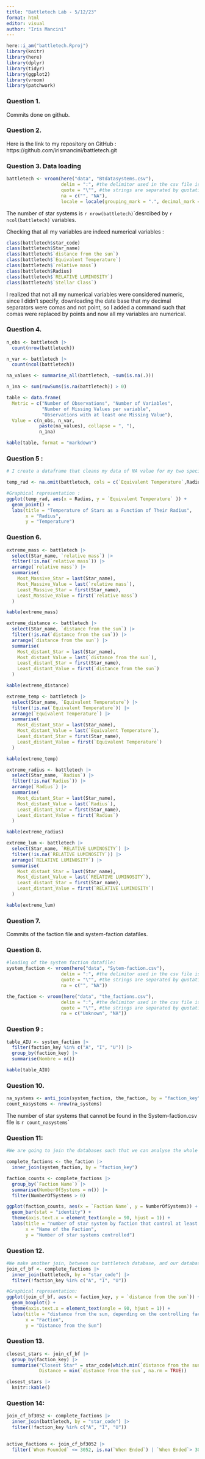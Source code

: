 ```yaml
---
title: "Battletech Lab - 5/12/23"
format: html
editor: visual
author: "Iris Mancini"
---
```


```r
here::i_am("battletech.Rproj")
library(knitr)
library(here)
library(dplyr)
library(tidyr)
library(ggplot2)
library(vroom)
library(patchwork)
```

### Question 1.

Commits done on github.

### Question 2.

Here is the link to my repository on GitHub : https://github.com/irismancini/battletech.git

### Question 3. Data loading

```r
battletech <- vroom(here("data", "Btdatasystems.csv"), 
                    delim = ":", #the delimitor used in the csv file is the ":"
                    quote = "\"", #the strings are separated by quotation marks
                    na = c("", "NA"), 
                    locale = locale(grouping_mark = ".", decimal_mark = ",", encoding = "UTF-8")) #we replace the missing values by NA

```

The number of star systems is `r nrow(battletech)`\`desrcibed by `r ncol(battletech)`\`variables.

Checking that all my variables are indeed numerical variables :

```r

class(battletech$star_code)
class(battletech$Star_name)
class(battletech$`distance from the sun`)
class(battletech$`Equivalent Temperature`)
class(battletech$`relative mass`)
class(battletech$Radius)
class(battletech$`RELATIVE LUMINOSITY`)
class(battletech$`Stellar Class`)
```

I realized that not all my numerical variables were considered numeric, since I didn't specify, downloading the date base that my decimal separators were comas and not point, so I added a command such that comas were replaced by points and now all my variables are numerical.

### Question 4. 

```r

n_obs <- battletech |> 
  count(nrow(battletech))

n_var <- battletech |>
  count(ncol(battletech))

na_values <- summarise_all(battletech, ~sum(is.na(.)))

n_1na <- sum(rowSums(is.na(battletech)) > 0)

table <- data.frame(
  Metric = c("Number of Observations", "Number of Variables", 
             "Number of Missing Values per variable", 
             "Observations with at least one Missing Value"),
  Value = c(n_obs, n_var, 
            paste(na_values), collapse = ", "), 
            n_1na)

kable(table, format = "markdown")
```

### Question 5 : 

```r

# I create a dataframe that cleans my data of NA value for my two specific columns so I dont get a warning message

temp_rad <- na.omit(battletech, cols = c(`Equivalent Temperature`,Radius))

#Graphical representation : 
ggplot(temp_rad, aes(x = Radius, y = `Equivalent Temperature` )) +
  geom_point() +  
  labs(title = "Temperature of Stars as a Function of Their Radius",
       x = "Radius",
       y = "Temperature")

```

### Question 6. 

```r

extreme_mass <- battletech |>
  select(Star_name, `relative mass`) |> 
  filter(!is.na(`relative mass`)) |>
  arrange(`relative mass`) |>
  summarise(
    Most_Massive_Star = last(Star_name),
    Most_Massive_Value = last(`relative mass`),
    Least_Massive_Star = first(Star_name),
    Least_Massive_Value = first(`relative mass`)
  )

kable(extreme_mass)

extreme_distance <- battletech |>
  select(Star_name, `distance from the sun`) |> 
  filter(!is.na(`distance from the sun`)) |>
  arrange(`distance from the sun`) |>
  summarise(
    Most_distant_Star = last(Star_name),
    Most_distant_Value = last(`distance from the sun`),
    Least_distant_Star = first(Star_name),
    Least_distant_Value = first(`distance from the sun`)
  )

kable(extreme_distance)

extreme_temp <- battletech |>
  select(Star_name, `Equivalent Temperature`) |> 
  filter(!is.na(`Equivalent Temperature`)) |>
  arrange(`Equivalent Temperature`) |>
  summarise(
    Most_distant_Star = last(Star_name),
    Most_distant_Value = last(`Equivalent Temperature`),
    Least_distant_Star = first(Star_name),
    Least_distant_Value = first(`Equivalent Temperature`)
  )

kable(extreme_temp)

extreme_radius <- battletech |>
  select(Star_name, `Radius`) |> 
  filter(!is.na(`Radius`)) |>
  arrange(`Radius`) |>
  summarise(
    Most_distant_Star = last(Star_name),
    Most_distant_Value = last(`Radius`),
    Least_distant_Star = first(Star_name),
    Least_distant_Value = first(`Radius`)
  )

kable(extreme_radius)

extreme_lum <- battletech |>
  select(Star_name, `RELATIVE LUMINOSITY`) |> 
  filter(!is.na(`RELATIVE LUMINOSITY`)) |>
  arrange(`RELATIVE LUMINOSITY`) |>
  summarise(
    Most_distant_Star = last(Star_name),
    Most_distant_Value = last(`RELATIVE LUMINOSITY`),
    Least_distant_Star = first(Star_name),
    Least_distant_Value = first(`RELATIVE LUMINOSITY`)
  )

kable(extreme_lum)

```

### Question 7. 

Commits of the faction file and system-faction datafiles.

### Question 8. 

```r

#loading of the system faction datafile: 
system_faction <- vroom(here("data", "Sytem-faction.csv"), 
                    delim = ":", #the delimitor used in the csv file is the ":"
                    quote = "\"", #the strings are separated by quotation marks
                    na = c("", "NA"))

the_faction <- vroom(here("data", "the_factions.csv"), 
                    delim = ":", #the delimitor used in the csv file is the ":"
                    quote = "\"", #the strings are separated by quotation marks
                    na = c("Unknown", "NA"))
```

### Question 9 : 

```r

table_AIU <- system_faction |>
  filter(faction_key %in% c("A", "I", "U")) |>
  group_by(faction_key) |>
  summarise(Nombre = n())

kable(table_AIU)
```

### Question 10. 

```r

na_systems <- anti_join(system_faction, the_faction, by = "faction_key")
count_nasystems <- nrow(na_systems)
```

The number of star systems that cannot be found in the System-faction.csv file is `r count_nasystems`\`

### Question 11: 

```r

#We are going to join the databases such that we can analyse the whole data, and get rid of the data in which we don't have any match 

complete_factions <- the_faction |>
  inner_join(system_faction, by = "faction_key")

faction_counts <- complete_factions |>
  group_by(`Faction Name`) |>
  summarise(NumberOfSystems = n()) |>
  filter(NumberOfSystems > 0)

ggplot(faction_counts, aes(x = `Faction Name`, y = NumberOfSystems)) +
  geom_bar(stat = "identity") +
  theme(axis.text.x = element_text(angle = 90, hjust = 1)) +
  labs(title = "number of star system by faction that control at least one system ",
       x = "Name of the Faction",
       y = "Number of star systems controlled") 

```

### Question 12. 

```r

#We make another join, between our battletech database, and our database that includes bothe the_faction.csv and the system_faction.csv datafiles, excluding the non real factions : 
join_cf_bf <- complete_factions |>
  inner_join(battletech, by = "star_code") |>
  filter(!faction_key %in% c("A", "I", "U"))  

#Graphical representation:
ggplot(join_cf_bf, aes(x = faction_key, y = `distance from the sun`)) +
  geom_boxplot() +
  theme(axis.text.x = element_text(angle = 90, hjust = 1)) +
  labs(title = "distance from the sun, depending on the controlling faction",
       x = "Faction",
       y = "Distance from the Sun")

```

### Question 13. 

```r



closest_stars <- join_cf_bf |>
  group_by(faction_key) |>
  summarise("Closest Star" = star_code[which.min(`distance from the sun`)], 
            Distance = min(`distance from the sun`, na.rm = TRUE))

closest_stars |>
  knitr::kable()

```

### Question 14: 

```r


join_cf_bf3052 <- complete_factions |>
  inner_join(battletech, by = "star_code") |>
  filter(!faction_key %in% c("A", "I", "U"))

  
active_factions <- join_cf_bf3052 |>
  filter(`When Founded` <= 3052, is.na(`When Ended`) | `When Ended`> 3052)
```
